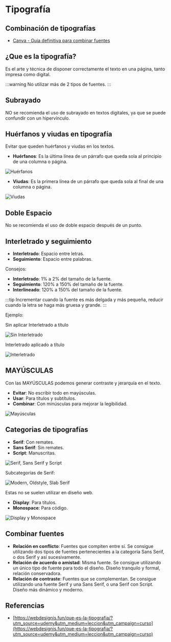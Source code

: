 # Tipografía

## Combinación de tipografías

- [Canva - Guia definitiva para combinar fuentes](https://www.canva.com/es_mx/aprende/guia-definitiva-para-combinar-fuentes/)

## ¿Que es la tipografía?

Es el arte y técnica de disponer correctamente el texto en una página, tanto impresa como digital.

:::warning
No utilizar más de 2 tipos de fuentes.
:::

## Subrayado

NO se recomienda el uso de subrayado en textos digitales, ya que se puede confundir con un hipervínculo.

## Huérfanos y viudas en tipografía

Evitar que queden huérfanos y viudas en los textos.

- **Huérfanos**: Es la última línea de un párrafo que queda sola al principio de una columna o página.

![Huérfanos](./static/huerfano-en-parrafo.webp)

- **Viudas**: Es la primera línea de un párrafo que queda sola al final de una columna o página.

![Viudas](./static/viuda-en-parrafo.webp)

## Doble Espacio

No se recomienda el uso de doble espacio después de un punto.

## Interletrado y seguimiento

- **Interletrado**: Espacio entre letras.
- **Seguimiento**: Espacio entre palabras.

Consejos:

- **Interletrado**: 1% a 2% del tamaño de la fuente. 
- **Seguimiento**: 120% a 150% del tamaño de la fuente.
- **Interlineado**: 120% a 150% del tamaño de la fuente.

:::tip
Incrementar cuando la fuente es más delgada y más pequeña, reducir cuando la letra se haga más gruesa y grande.
:::

Ejemplo:

Sin aplicar Interletrado a título

![Sin Interletrado](./static/inter-letrado-no-aplicado-en-titulo.webp)

Interletrado aplicado a título

![Interletrado](./static/interletrado-aplicado-a-titulo.webp)

## MAYÚSCULAS

Con las MAYÚSCULAS podemos generar contraste y jerarquía en el texto.

- **Evitar**: No escribir todo en mayúsculas.
- **Usar**: Para títulos y subtítulos.
- **Combinar**: Con minúsculas para mejorar la legibilidad.

![Mayúsculas](./static/interletrado-y-mayusculas.webp)

## Categorias de tipografías

- **Serif**: Con remates.
- **Sans Serif**: Sin remates.
- **Script**: Manuscritas.

![Serif, Sans Serif y Script](./static/tipografia-serif-sans-serif-script.webp)

Subcategorías de Serif:

![Modern, Oldstyle, Slab Serif](./static/tipografia-serif-categories.webp)

Estas no se suelen utilizar en diseño web.

- **Display**: Para títulos.
- **Monospace**: Para código.

![Display y Monospace](./static/tipografia-display-monospace.webp)

## Combinar fuentes

- **Relación en conflicto**: Fuentes que compiten entre sí. Se consigue utilizando dos tipos de fuentes pertenecientes a la categoría Sans Serif, o dos Serif y así sucesivamente.
- **Relación de acuerdo o amistad**: Misma fuente. Se consigue utilizando un único tipo de fuente para todo el diseño. Diseño tranquilo y formal, relación conservadora.
- **Relación de contraste**: Fuentes que se complementan. Se consigue utilizando una fuente Serif y una Sans Serif, o una Serif con Script. Diseño más dinámico y moderno.

## Referencias

- [https://webdesignis.fun/que-es-la-tipografia/?utm_source=udemy&utm_medium=leccion&utm_campaign=curso](https://webdesignis.fun/que-es-la-tipografia/?utm_source=udemy&utm_medium=leccion&utm_campaign=curso)
